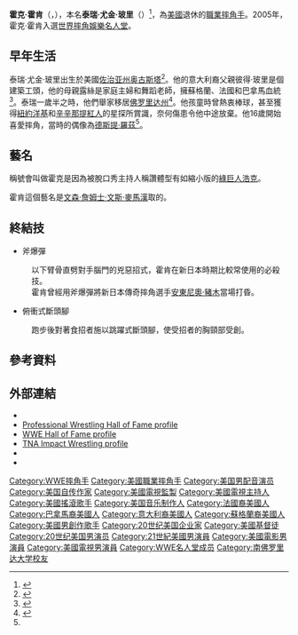 {{Infobox professional wrestler
|name= 霍克·霍肯<br>Hulk Hogan
|image=Hulk Hogan.jpg
|image_size = 250px
|caption = 霍克·霍肯於[[華盛頓特區|華盛頓特區]][[第一資本競技館|第一資本競技館]]（攝於2005年8月21日）
|names=The Super Destroyer<br />'''Hulk Hogan'''<br />[[New_World_Order_(professional_wrestling)#1998|Hollywood]] Hulk Hogan<br />Hollywood Hogan<br />Terry Boulder <br />Mr. America<br />Sterling Golden 
Hulk Machine
|height={{height|ft=6|in=7}}
|weight={{convert|295|lb|kg|abbr=on}}
|birth_date={{birth date and age|1953|8|11}}
|birth_place={{USA}}[[喬治亞州|喬治亞州]][[奧古斯塔_(喬治亞州)|奧古斯塔]]
|resides=[[佛羅里達州|佛羅里達州]][[坦帕_(佛羅里達州)|坦帕]]
|trainer={{tsl|ja|ヒロ・マツダ|小島泰弘}}
|debut=1979年12月17日
|retired=
|website= {{URL|HulkHogan.com}}
}}
'''霍克·霍肯'''（{{lang-en|Hulk Hogan}}，{{bd|1953年|8月11日||}}），本名'''泰瑞·尤金·玻里'''（{{lang|en|Terry Eugene Bollea}}）<ref>{{cite web|url=http://www.upi.com/Entertainment_News/2008/11/23/40000-a-month-not-enough-for-Hogan-wife/UPI-16501227471351/|title=$40,000 a month not enough for Hogan's wife|access-date=June 26, 2009|date=November 23, 2008|publisher=UPI.com|archive-url=https://web.archive.org/web/20090807091225/http://www.upi.com/Entertainment_News/2008/11/23/40000-a-month-not-enough-for-Hogan-wife/UPI-16501227471351|archive-date=August 7, 2009}}</ref>，為[[美國|美國]]退休的[[職業摔角|職業摔角手]]。2005年，霍克·霍肯入選[[世界摔角娛樂名人堂|世界摔角娛樂名人堂]]。

== 早年生活 ==
泰瑞·尤金·玻里出生於美國[[佐治亚州|佐治亚州]][[奥古斯塔_(佐治亚州)|奥古斯塔]]<ref name="OWW">{{cite web|url=http://www.onlineworldofwrestling.com/profiles/h/hulk-hogan.html|title=Hulk Hogan's profile|access-date=December 10, 2007|publisher=Online World of Wrestling|archive-url=https://web.archive.org/web/20090221054338/http://onlineworldofwrestling.com/profiles/h/hulk-hogan.html|archive-date=February 21, 2009}}</ref>。他的意大利裔父親彼得·玻里是個建築工頭，他的母親露絲是家庭主婦和舞蹈老師，擁蘇格蘭、法國和巴拿馬血統<ref>{{cite web|url=http://ufdc.ufl.edu/AA00010871/00160|title=Canal record|work=ufl.edu|access-date=July 18, 2015|archive-url=https://web.archive.org/web/20150721190010/http://ufdc.ufl.edu/AA00010871/00160|archive-date=July 21, 2015}}</ref>。泰瑞一歲半之時，他們舉家移居[[佛罗里达州|佛罗里达州]]{{le|坦帕港|Port Tampa (neighborhood)}}<ref name="HHP11">{{cite book|author=Hogan, Hulk|year=2009|title=My Life Outside the Ring|url=https://archive.org/details/mylifeoutsiderin0000hoga_p8w7|publisher=[[St._Martin's_Press|St. Martin's Press]]|page=[https://archive.org/details/mylifeoutsiderin0000hoga_p8w7/page/n11 11]|isbn=9780312588892}}</ref>。他孩童時曾熱衷棒球，甚至獲得[[紐約洋基|紐約洋基]]和[[辛辛那提紅人|辛辛那提紅人]]的星探所賞識，奈何傷患令他中途放棄。他16歲開始喜愛摔角，當時的偶像為[[德斯提·羅茲|德斯提·羅茲]]<ref name="HHP11"/>。

== 藝名 ==
稱號會叫做霍克是因為被脫口秀主持人稱讚體型有如縮小版的[[綠巨人浩克|綠巨人浩克]]。

霍肯這個藝名是[[文森·詹姆士·文斯·麥馬漢|文森·詹姆士·文斯·麥馬漢]]取的。

== 終結技 ==
* 斧爆彈
: 以下臂骨直劈對手腦門的兇惡招式，霍肯在新日本時期比較常使用的必殺技。
: 霍肯曾經用斧爆彈將新日本傳奇摔角選手[[安東尼奧·豬木|安東尼奧·豬木]]當場打昏。
* 俯衝式斷頭腳
: 跑步後對著食招者施以跳躍式斷頭腳，使受招者的胸頸部受創。

== 參考資料 ==
{{reflist|2}}

== 外部連結 ==
{{portal|人物}}
{{Sister project links |wikt=no |commons=Hulk Hogan |b=no |n=no |q=Hulk Hogan |s=no |v=no |species=no |display=霍克·霍肯}}
* {{Official website|http://www.hulkhogan.com}}
* [https://web.archive.org/web/20090303133633/http://www.pwhf.org/halloffamers/bios/hogan.asp Professional Wrestling Hall of Fame profile]
* [http://www.wwe.com/superstars/halloffame/inductees/hulkhogan WWE Hall of Fame profile]
* [https://web.archive.org/web/20130425055722/http://www.impactwrestling.com/roster/Wrestler-Roster/item/1600-hulk-hogan TNA Impact Wrestling profile]
* {{IMDb name|1356}}
* {{Twitter|HulkHogan}}
{{WWE Championship}}
{{Authority control}}
{{DEFAULTSORT:Hogan, Hulk}}
[[Category:WWE摔角手|Category:WWE摔角手]]
[[Category:美國職業摔角手|Category:美國職業摔角手]]
[[Category:美国男配音演员|Category:美国男配音演员]]
[[Category:美国自传作家|Category:美国自传作家]]
[[Category:美國電視監製|Category:美國電視監製]]
[[Category:美國電視主持人|Category:美國電視主持人]]
[[Category:美國搖滾歌手|Category:美國搖滾歌手]]
[[Category:美国音乐制作人|Category:美国音乐制作人]]
[[Category:法國裔美國人|Category:法國裔美國人]]
[[Category:巴拿馬裔美國人|Category:巴拿馬裔美國人]]
[[Category:意大利裔美國人|Category:意大利裔美國人]]
[[Category:蘇格蘭裔美國人|Category:蘇格蘭裔美國人]]
[[Category:美國男創作歌手|Category:美國男創作歌手]]
[[Category:20世纪美国企业家|Category:20世纪美国企业家]]
[[Category:美國基督徒|Category:美國基督徒]]
[[Category:20世纪美国男演员|Category:20世纪美国男演员]]
[[Category:21世紀美國男演員|Category:21世紀美國男演員]]
[[Category:美國電影男演員|Category:美國電影男演員]]
[[Category:美國電視男演員|Category:美國電視男演員]]
[[Category:WWE名人堂成员|Category:WWE名人堂成员]]
[[Category:南佛罗里达大学校友|Category:南佛罗里达大学校友]]